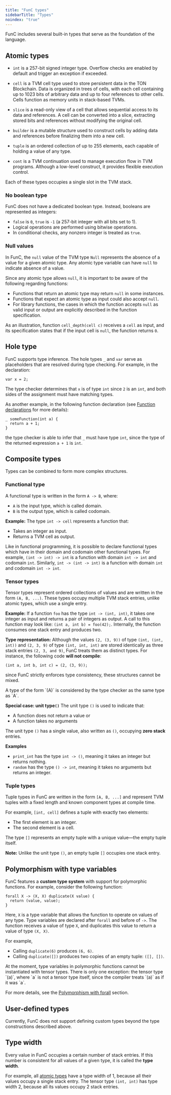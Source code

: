 ```yaml
---
title: "FunC types"
sidebarTitle: "Types"
noindex: "true"
---
```



FunC includes several built-in types that serve as the foundation of the language.

## Atomic types

- `int` is a 257-bit signed integer type. Overflow checks are enabled by default and trigger an exception if exceeded.

- `cell` is a TVM cell type used to store persistent data in the TON Blockchain. Data is organized in trees of cells, with each cell containing up to 1023 bits of arbitrary data and up to four references to other cells. Cells function as memory units in stack-based TVMs.

- `slice` is a read-only view of a cell that allows sequential access to its data and references. A cell can be converted into a slice, extracting stored bits and references without modifying the original cell.

- `builder` is a mutable structure used to construct cells by adding data and references before finalizing them into a new cell.

- `tuple` is an ordered collection of up to 255 elements, each capable of holding a value of any type.

- `cont` is a TVM continuation used to manage execution flow in TVM programs. Although a low-level construct, it provides flexible execution control.

Each of these types occupies a single slot in the TVM stack.

### No boolean type

FunC does not have a dedicated boolean type.
Instead, booleans are represented as integers:

- `false` is `0`, `true` is `-1` (a 257-bit integer with all bits set to 1).
- Logical operations are performed using bitwise operations.
- In conditional checks, any nonzero integer is treated as `true`.

### Null values

In FunC, the `null` value of the TVM type `Null` represents the absence of a value for a given atomic type.
Any atomic type variable can have `null` to indicate absence of a value.

Since any atomic type allows `null`, it is important to be aware of the following regarding functions:

- Functions that return an atomic type may return `null` in some instances.
- Functions that expect an atomic type as input could also accept `null`.
- For library functions, the cases in which the function accepts `null` as valid input or output are explicitly described in the function specification.

As an illustration, function `cell_depth(cell c)` receives a `cell` as input, and its specification states that if the input cell is `null`, the function returns `0`.

## Hole type

FunC supports type inference. The hole types `_` and `var` serve as placeholders that are resolved during type checking.
For example, in the declaration:

```func
var x = 2;
```

The type checker determines that `x` is of type `int` since `2` is an `int`,
and both sides of the assignment must have matching types.

As another example, in the following function declaration (see [Function declarations](/language/func/functions#function-declaration) for more details):

```func
_ someFunction(int a) {
  return a + 1;
}
```

the type checker is able to infer that `_` must have type `int`, since the type of the returned expression `a + 1` is `int`.

## Composite types

Types can be combined to form more complex structures.

### Functional type

A functional type is written in the form `A -> B`, where:

- `A` is the input type, which is called domain.
- `B` is the output type, which is called codomain.

**Example:**
The type `int -> cell` represents a function that:

- Takes an integer as input.
- Returns a TVM cell as output.

Like in functional programming, it is possible to declare functional types which have in their domain and codomain other functional types.
For example, `(int -> int) -> int` is a function with domain `int -> int` and codomain `int`.
Similarly, `int -> (int -> int)` is a function with domain `int` and codomain `int -> int`.

### Tensor types

Tensor types represent ordered collections of values and are written in the form `(A, B, ...)`.
These types occupy multiple TVM stack entries, unlike atomic types, which use a single entry.

**Example:**
If a function `foo` has the type `int -> (int, int)`,
it takes one integer as input and returns a pair of integers as output.
A call to this function may look like: `(int a, int b) = foo(42);`.
Internally, the function consumes one stack entry and produces two.

**Type representation:** Although the values `(2, (3, 9))` of type `(int, (int, int))` and `(2, 3, 9)` of type `(int, int, int)` are stored identically as three stack entries `(2, 3, and 9)`, FunC treats them as distinct types.
For instance, the following code **will not compile**:

```func
(int a, int b, int c) = (2, (3, 9));
```

since FunC strictly enforces type consistency, these structures cannot be mixed.

<Aside>
  A type of the form `(A)` is considered by the type checker as the same type as `A`.
</Aside>

**Special case: unit type`()`**
The unit type `()` is used to indicate that:

- A function does not return a value or
- A function takes no arguments

The unit type `()` has a single value, also written as `()`, occupying **zero stack** entries.

**Examples**

- `print_int` has the type `int -> ()`, meaning it takes an integer but returns nothing.
- `random` has the type `() -> int`, meaning it takes no arguments but returns an integer.

### Tuple types

Tuple types in FunC are written in the form `[A, B, ...]` and represent TVM tuples with a fixed length and known component types at compile time.

For example, `[int, cell]` defines a tuple with exactly two elements:

- The first element is an integer.
- The second element is a cell.

The type `[]` represents an empty tuple with a unique value—the empty tuple itself.

**Note:** Unlike the unit type `()`, an empty tuple `[]` occupies one stack entry.

## Polymorphism with type variables

FunC features a **custom type system** with support for polymorphic functions.
For example, consider the following function:

```func
forall X -> (X, X) duplicate(X value) {
  return (value, value);
}
```

Here, `X` is a type variable that allows the function to operate on values of any type. Type variables are declared after `forall` and before of `->`.
The function receives a value of type `X`, and duplicates this value to return a value of type `(X, X)`.

For example,

- Calling `duplicate(6)` produces `(6, 6)`.
- Calling `duplicate([])` produces two copies of an empty tuple: `([], [])`.

<Aside>
  At the moment, type variables in polymorphic functions cannot be instantiated with tensor types.
  There is only one exception: the tensor type `(a)`, where `a` is not a tensor type itself, since the compiler treats `(a)` as if it was `a`.
</Aside>

For more details, see the [Polymorphism with forall](/language/func/functions#polymorphism-with-forall) section.

## User-defined types

Currently, FunC does not support defining custom types beyond the type constructions described above.

## Type width

Every value in FunC occupies a certain number of stack entries.
If this number is consistent for all values of a given type, it is called the **type width**.

For example, all [atomic types](#atomic-types) have a type width of 1, because all their values occupy a single stack entry.
The tensor type `(int, int)` has type width 2, because all its values occupy 2 stack entries.
